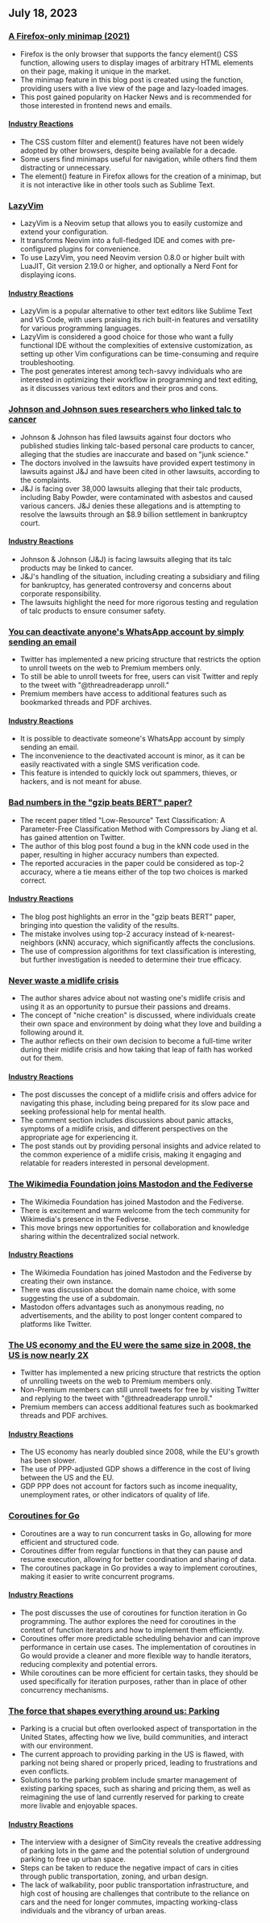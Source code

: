

<CallToAction />

<Steps>

## July 18, 2023

### [A Firefox-only minimap (2021)](https://www.stefanjudis.com/a-firefox-only-minimap/)

- Firefox is the only browser that supports the fancy element() CSS function, allowing users to display images of arbitrary HTML elements on their page, making it unique in the market.
- The minimap feature in this blog post is created using the function, providing users with a live view of the page and lazy-loaded images.
- This post gained popularity on Hacker News and is recommended for those interested in frontend news and emails.

#### [Industry Reactions](http://news.ycombinator.com/item?id=36757542)

- The CSS custom filter and element() features have not been widely adopted by other browsers, despite being available for a decade.
- Some users find minimaps useful for navigation, while others find them distracting or unnecessary.
- The element() feature in Firefox allows for the creation of a minimap, but it is not interactive like in other tools such as Sublime Text.

### [LazyVim](https://www.lazyvim.org/)

- LazyVim is a Neovim setup that allows you to easily customize and extend your configuration.
- It transforms Neovim into a full-fledged IDE and comes with pre-configured plugins for convenience.
- To use LazyVim, you need Neovim version 0.8.0 or higher built with LuaJIT, Git version 2.19.0 or higher, and optionally a Nerd Font for displaying icons.

#### [Industry Reactions](http://news.ycombinator.com/item?id=36753225)

- LazyVim is a popular alternative to other text editors like Sublime Text and VS Code, with users praising its rich built-in features and versatility for various programming languages.
- LazyVim is considered a good choice for those who want a fully functional IDE without the complexities of extensive customization, as setting up other Vim configurations can be time-consuming and require troubleshooting.
- The post generates interest among tech-savvy individuals who are interested in optimizing their workflow in programming and text editing, as it discusses various text editors and their pros and cons.

### [Johnson and Johnson sues researchers who linked talc to cancer](https://www.reuters.com/legal/litigation/johnson-johnson-sues-researchers-who-linked-talc-cancer-2023-07-13/)

- Johnson & Johnson has filed lawsuits against four doctors who published studies linking talc-based personal care products to cancer, alleging that the studies are inaccurate and based on "junk science."
- The doctors involved in the lawsuits have provided expert testimony in lawsuits against J&J and have been cited in other lawsuits, according to the complaints.
- J&J is facing over 38,000 lawsuits alleging that their talc products, including Baby Powder, were contaminated with asbestos and caused various cancers. J&J denies these allegations and is attempting to resolve the lawsuits through an $8.9 billion settlement in bankruptcy court.

#### [Industry Reactions](http://news.ycombinator.com/item?id=36753032)

- Johnson & Johnson (J&J) is facing lawsuits alleging that its talc products may be linked to cancer.
- J&J's handling of the situation, including creating a subsidiary and filing for bankruptcy, has generated controversy and concerns about corporate responsibility.
- The lawsuits highlight the need for more rigorous testing and regulation of talc products to ensure consumer safety.

### [You can deactivate anyone's WhatsApp account by simply sending an email](https://twitter.com/JakeMooreUK/status/1680962682726363136)

- Twitter has implemented a new pricing structure that restricts the option to unroll tweets on the web to Premium members only.
- To still be able to unroll tweets for free, users can visit Twitter and reply to the tweet with "@threadreaderapp unroll."
- Premium members have access to additional features such as bookmarked threads and PDF archives.

#### [Industry Reactions](http://news.ycombinator.com/item?id=36762879)

- It is possible to deactivate someone's WhatsApp account by simply sending an email.
- The inconvenience to the deactivated account is minor, as it can be easily reactivated with a single SMS verification code.
- This feature is intended to quickly lock out spammers, thieves, or hackers, and is not meant for abuse.

### [Bad numbers in the "gzip beats BERT" paper?](https://kenschutte.com/gzip-knn-paper/)

- The recent paper titled "Low-Resource" Text Classification: A Parameter-Free Classification Method with Compressors by Jiang et al. has gained attention on Twitter.
- The author of this blog post found a bug in the kNN code used in the paper, resulting in higher accuracy numbers than expected.
- The reported accuracies in the paper could be considered as top-2 accuracy, where a tie means either of the top two choices is marked correct.

#### [Industry Reactions](http://news.ycombinator.com/item?id=36758433)

- The blog post highlights an error in the "gzip beats BERT" paper, bringing into question the validity of the results.
- The mistake involves using top-2 accuracy instead of k-nearest-neighbors (kNN) accuracy, which significantly affects the conclusions.
- The use of compression algorithms for text classification is interesting, but further investigation is needed to determine their true efficacy.

### [Never waste a midlife crisis](https://austinkleon.com/2023/07/10/never-waste-a-midlife-crisis/)

- The author shares advice about not wasting one's midlife crisis and using it as an opportunity to pursue their passions and dreams.
- The concept of "niche creation" is discussed, where individuals create their own space and environment by doing what they love and building a following around it.
- The author reflects on their own decision to become a full-time writer during their midlife crisis and how taking that leap of faith has worked out for them.

#### [Industry Reactions](http://news.ycombinator.com/item?id=36765479)

- The post discusses the concept of a midlife crisis and offers advice for navigating this phase, including being prepared for its slow pace and seeking professional help for mental health.
- The comment section includes discussions about panic attacks, symptoms of a midlife crisis, and different perspectives on the appropriate age for experiencing it.
- The post stands out by providing personal insights and advice related to the common experience of a midlife crisis, making it engaging and relatable for readers interested in personal development.

### [The Wikimedia Foundation joins Mastodon and the Fediverse](https://wikimedia.social/@wikimediafoundation/110708950540815886)

- The Wikimedia Foundation has joined Mastodon and the Fediverse.
- There is excitement and warm welcome from the tech community for Wikimedia's presence in the Fediverse.
- This move brings new opportunities for collaboration and knowledge sharing within the decentralized social network.

#### [Industry Reactions](http://news.ycombinator.com/item?id=36763357)

- The Wikimedia Foundation has joined Mastodon and the Fediverse by creating their own instance.
- There was discussion about the domain name choice, with some suggesting the use of a subdomain.
- Mastodon offers advantages such as anonymous reading, no advertisements, and the ability to post longer content compared to platforms like Twitter.

### [The US economy and the EU were the same size in 2008, the US is now nearly 2X](https://twitter.com/scienceisstrat1/status/1680959906969444352)

- Twitter has implemented a new pricing structure that restricts the option of unrolling tweets on the web to Premium members only.
- Non-Premium members can still unroll tweets for free by visiting Twitter and replying to the tweet with "@threadreaderapp unroll."
- Premium members can access additional features such as bookmarked threads and PDF archives.

#### [Industry Reactions](http://news.ycombinator.com/item?id=36763419)

- The US economy has nearly doubled since 2008, while the EU's growth has been slower.
- The use of PPP-adjusted GDP shows a difference in the cost of living between the US and the EU.
- GDP PPP does not account for factors such as income inequality, unemployment rates, or other indicators of quality of life.

### [Coroutines for Go](https://research.swtch.com/coro)

- Coroutines are a way to run concurrent tasks in Go, allowing for more efficient and structured code.
- Coroutines differ from regular functions in that they can pause and resume execution, allowing for better coordination and sharing of data.
- The coroutines package in Go provides a way to implement coroutines, making it easier to write concurrent programs.

#### [Industry Reactions](http://news.ycombinator.com/item?id=36762682)

- The post discusses the use of coroutines for function iteration in Go programming. The author explores the need for coroutines in the context of function iterators and how to implement them efficiently.
- Coroutines offer more predictable scheduling behavior and can improve performance in certain use cases. The implementation of coroutines in Go would provide a cleaner and more flexible way to handle iterators, reducing complexity and potential errors.
- While coroutines can be more efficient for certain tasks, they should be used specifically for iteration purposes, rather than in place of other concurrency mechanisms.

### [The force that shapes everything around us: Parking](https://www.vox.com/23712664/parking-lots-urban-planning-cities-housing)

- Parking is a crucial but often overlooked aspect of transportation in the United States, affecting how we live, build communities, and interact with our environment.
- The current approach to providing parking in the US is flawed, with parking not being shared or properly priced, leading to frustrations and even conflicts.
- Solutions to the parking problem include smarter management of existing parking spaces, such as sharing and pricing them, as well as reimagining the use of land currently reserved for parking to create more livable and enjoyable spaces.

#### [Industry Reactions](http://news.ycombinator.com/item?id=36758355)

- The interview with a designer of SimCity reveals the creative addressing of parking lots in the game and the potential solution of underground parking to free up urban space.
- Steps can be taken to reduce the negative impact of cars in cities through public transportation, zoning, and urban design.
- The lack of walkability, poor public transportation infrastructure, and high cost of housing are challenges that contribute to the reliance on cars and the need for longer commutes, impacting working-class individuals and the vibrancy of urban areas.

</Steps>
